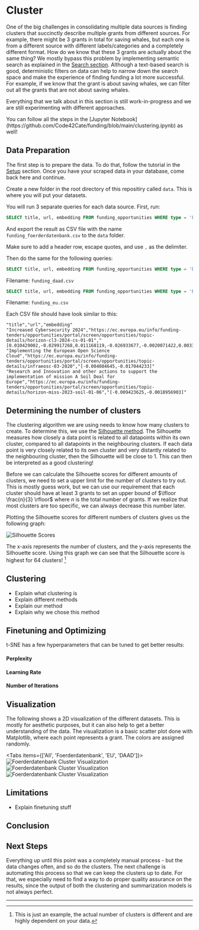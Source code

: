 
# Cluster

One of the big challenges in consolidating multiple data sources is finding clusters that succinctly describe multiple grants from different sources. For example, there might be 3 grants in total for saving whales, but each one is from a different source with different labels/categories and a completely different format. How do we know that these 3 grants are actually about the same thing? We mostly bypass this problem by implementing semantic search as explained in the [Search section](/search). Although a text-based search is good, deterministic filters on data can help to narrow down the search space and make the experience of finding funding a lot more successful. For example, if we know that the grant is about saving whales, we can filter out all the grants that are not about saving whales.

Everything that we talk about in this section is still work-in-progress and we are still experimenting with different approaches.

<Callout>
  You can follow all the steps in the [Jupyter
  Notebook](https://github.com/Code42Cate/funding/blob/main/clustering.ipynb) as well!
</Callout>

## Data Preparation

The first step is to prepare the data. To do that, follow the tutorial in the [Setup](/setup) section. Once you have your scraped data in your database, come back here and continue.

Create a new folder in the root directory of this repositiry called `data`. This is where you will put your datasets.

You will run 3 separate queries for each data source. First, run:

```sql copy
SELECT title, url, embedding FROM funding_opportunities WHERE type = 'FOERDERDATENBANK'
```

And export the result as CSV file with the name `funding_foerderdatenbank.csv` to the `data` folder.

Make sure to add a header row, escape quotes, and use `,` as the delimiter.

Then do the same for the following queries:

```sql copy
SELECT title, url, embedding FROM funding_opportunities WHERE type = 'DAAD'
```

Filename: `funding_daad.csv`

```sql copy
SELECT title, url, embedding FROM funding_opportunities WHERE type = 'EU'
```

Filename: `funding_eu.csv`

Each CSV file should have look similar to this:

```csv
"title","url","embedding"
"Increased Cybersecurity 2024","https://ec.europa.eu/info/funding-tenders/opportunities/portal/screen/opportunities/topic-details/horizon-cl3-2024-cs-01-01","[0.010429002,-0.029917268,0.011168119,-0.026933677,-0.0020071422,0.0033717954]"
"Implementing the European Open Science Cloud","https://ec.europa.eu/info/funding-tenders/opportunities/portal/screen/opportunities/topic-details/infraeosc-03-2020","[-0.004084645,-0.017044233]"
"Research and Innovation and other actions to support the implementation of mission A Soil Deal for Europe","https://ec.europa.eu/info/funding-tenders/opportunities/portal/screen/opportunities/topic-details/horizon-miss-2023-soil-01-06","[-0.009423625,-0.0018956903]"
```

## Determining the number of clusters

The clustering algorithm we are using needs to know how many clusters to create. To determine this, we use the [Silhouette method](https://en.wikipedia.org/wiki/Determining_the_number_of_clusters_in_a_data_set#Silhouette_method). The Silhouette measures how closely a data point is related to all datapoints within its own cluster, compared to all datapoints in the neighbouring clusters. If each data point is very closely related to its own cluster and very distantly related to the neighbouring cluster, then the Silhouette will be close to 1. This can then be interpreted as a good clustering!

Before we can calculate the Silhouette scores for different amounts of clusters, we need to set a upper limit for the number of clusters to try out. This is mostly guess work, but we can use our requirement that each cluster should have at least 3 grants to set an upper bound of $\lfloor \frac{n}{3} \rfloor$ where $n$ is the total number of grants. If we realize that most clusters are too specific, we can always decrease this number later.

Plotting the Silhouette scores for different numbers of clusters gives us the following graph:

<Image src="/silhouette.png" alt="Silhouette Scores" width={300} height={300} />

The x-axis represents the number of clusters, and the y-axis represents the Silhouette score. Using this graph we can see that the Silhouette score is highest for 64 clusters! [^1]

[^1]: This is just an example, the actual number of clusters is different and are highly dependent on your data.

## Clustering

- Explain what clustering is
- Explain different methods
- Explain our method
- Explain why we chose this method

## Finetuning and Optimizing

t-SNE has a few hyperparameters that can be tuned to get better results:

#### Perplexity

#### Learning Rate

#### Number of Iterations

## Visualization

The following shows a 2D visualization of the different datasets. This is mostly for aesthetic purposes, but it can also help to get a better understanding of the data. The visualization is a basic scatter plot done with Matplotlib, where each point represents a grant. The colors are assigned randomly.

<Tabs items={['All', 'Foerderdatenbank', 'EU', 'DAAD']}>
  <Tab></Tab>
  <Tab>
    <Image src="/fd.png" alt="Foerderdatenbank Cluster Visualization" width={1000} height={1000} />
  </Tab>
  <Tab>
    <Image src="/eu.png" alt="Foerderdatenbank Cluster Visualization" width={1000} height={1000} />
  </Tab>
  <Tab>
    <Image src="/daad.png" alt="Foerderdatenbank Cluster Visualization" width={1000} height={1000} />
  </Tab>
</Tabs>

## Limitations

- Explain finetuning stuff

## Conclusion

## Next Steps

Everything up until this point was a completely manual process - but the data changes often, and so do the clusters. The next challenge is automating this process so that we can keep the clusters up to date. For that, we especially need to find a way to do proper quality assurance on the results, since the output of both the clustering and summarization models is not always perfect.

---
